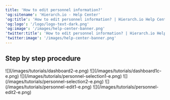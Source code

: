 ```yaml
---
title: 'How to edit personnel information?'
'og:sitename': 'Hierarch.io - Help Center'
'og:title': 'How to edit personnel information? | Hierarch.io Help Center'
'og:logo': '/logo/logo-text-dark.png'
'og:image': '/images/help-center-banner.png'
'twitter:title': 'How to edit personnel information? | Hierarch.io Help Center'
'twitter:image': '/images/help-center-banner.png'
---
```


## Step by step procedure

<Steps>
  <Step title="Go to &#x22;Dashboard&#x22;">
    ![](/images/tutorials/dashboard2-e.png)
  </Step>

  <Step title="Click your &#x22;company name&#x22;">
    ![](/images/tutorials/dashboard1c-e.png)
  </Step>

  <Step title="Click &#x22;HR > Personnel&#x22; from the sidebar.">
    ![](/images/tutorials/personnel-selection1-e.png)
  </Step>

  <Step title="Click on the &#x22;personnel name&#x22;.">
    ![](/images/tutorials/personnel-selection2-e.png)
  </Step>

  <Step title="Click &#x22;Edit&#x22; tab.">
    ![](/images/tutorials/personnel-edit1-e.png)
  </Step>

  <Step title="Fill up the fields, then hit &#x22;Save Changes&#x22;.">
    ![](/images/tutorials/personnel-edit2-e.png)
  </Step>
</Steps>